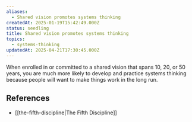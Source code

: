 ```yaml
---
aliases:
  - Shared vision promotes systems thinking
createdAt: 2025-01-19T15:42:49.000Z
status: seedling
title: Shared vision promotes systems thinking
topics:
  - systems-thinking
updatedAt: 2025-04-21T17:30:45.000Z
---
```

When enrolled in or committed to a shared vision that spans 10, 20, or 50 years, you are much more likely to develop and practice systems thinking because people will want to make things work in the long run.

## References

- [[the-fifth-discipline|The Fifth Discipline]]
